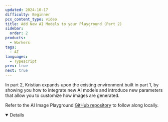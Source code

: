 ```yaml
---
updated: 2024-10-17
difficulty: Beginner
pcx_content_type: video
title: Add New AI Models to your Playground (Part 2)
sidebar:
  order: 2
products:
  - Workers
tags:
  - AI
languages:
  - Typescript
prev: true
next: true
---
```



In part 2, Kristian expands upon the existing environment built in part 1, by showing you how to integrate new AI models and introduce new parameters that allow you to customize how images are generated.

<Stream
	id="167ba3a7a86f966650f3315e6cb02e0d"
	title="Add New AI Models to your Playground (Part 2)"
	thumbnail="13.5s"
	showMoreVideos={false}
/>

Refer to the AI Image Playground [GitHub repository](https://github.com/kristianfreeman/workers-ai-image-playground) to follow along locally.

<Details header="Video series" open>

<DirectoryListing folder="workers-ai/guides/tutorials/image-generation-playground" />

</Details>
